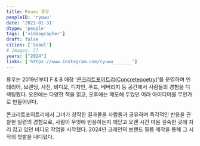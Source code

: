 ```yaml
---
title: Ryuwu 류우
peopleID: 'ryuwu'
date: '2021-01-31'
dtype: 'people'
tags: ['videographer']
draft: false
cities: ['Seoul']
# images: []
years: ["2024"]
links: ['https://www.instagram.com/ryuwu_______']
---
```


류우는 2019년부터 F & B 매장 ‘[콘크리트포이트리(Concretepoetry)](https://www.instagram.com/concrete__poetry?igsh=dDlnZXkyeXhjcnk2)’를 운영하며 인테리어, 브랜딩, 사진, 비디오, 디자인, 푸드, 베버리지 등 공간에서 사람들의 경험을 디렉팅했다. 오전에는 다양한 책을 읽고, 오후에는 메모해 두었던 여러 아이디어를 무언가로 만들어낸다.

콘크리트포이트리에서 그녀가 창작한 결과물을 사람들과 공유하며 즉각적인 반응을 관찰한 일련의 경험으로, 사람이 무엇에 반응하는지 깨닫고 오랜 시간 마음 깊숙한 곳에 자리 잡고 있던 비디오 작업을 시작했다. 2024년 크레인의 브랜드 필름 제작을 통해 그 시작의 첫발을 내디뎠다.
